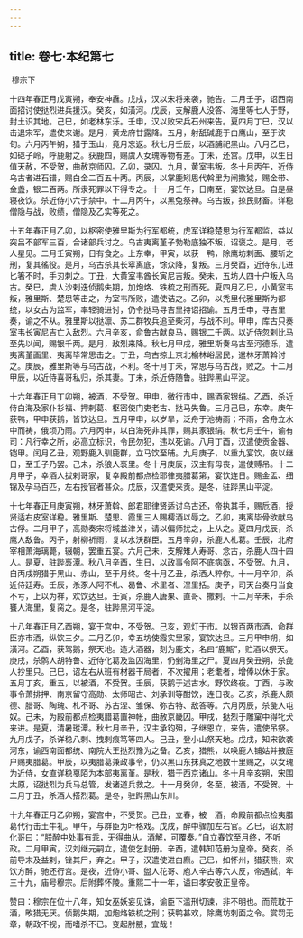 ```yaml
---
---
---
```

title: 卷七·本纪第七
---

 穆宗下

十四年春正月戊寅朔，奉安神纛。戊戌，汉以宋将来袭，驰告。二月壬子，诏西南面招讨使挞烈进兵援汉。癸亥，如潢河。戊辰，支解鹿人没答、海里等七人于野，封土识其地。己巳，如老林东泺。壬申，汉以败宋兵石州来告。夏四月丁巳，汉以击退宋军，遣使来谢。是月，黄龙府甘露降。五月，射舐碱鹿于白鹰山，至于浃旬。六月丙午朔，猎于玉山，竟月忘返。秋七月壬辰，以酒脯祀黑山。八月乙巳，如硙子岭，呼鹿射之。获鹿四，赐虞人女瑰等物有差。丁未，还宫。戊申，以生日值天赦，不受贺，曲赦京师囚。乙卯，录囚。九月，黄室韦叛。冬十月丙午，近侍乌古者进石错，赐白金二百五十两。丙辰，以掌鹿矧思代斡里为闸撒狘，赐金带、金盏，银二百两。所隶死罪以下得专之。十一月壬午，日南至，宴饮达旦。自是昼寝夜饮。杀近侍小六于禁中。十二月丙午，以黑兔祭神。乌古叛，掠民财畜。详稳僧隐与战，败绩，僧隐及乙实等死之。

十五年春正月乙卯，以枢密使雅里斯为行军都统，虎军详稳楚思为行军都监，益以突吕不部军三百，合诸部兵讨之。乌古夷离堇子勃勒底独不叛，诏褒之。是月，老人星见。二月壬寅朔，日有食之。上东幸，甲寅，以获　鸭，除鹰坊刺面、腰斩之刑，复其徭役。是月，乌古杀其长窣离底，馀众降，复叛。三月癸酉，近侍东儿进匕箸不时，手刃刺之。丁丑，大黄室韦酋长寅尼吉叛。癸未，五坊人四十户叛入乌古。癸巳，虞人沙剌迭侦鹅失期，加炮烙、铁梳之刑而死。夏四月乙巳，小黄室韦叛，雅里斯、楚思等击之，为室韦所败，遣使诘之。乙卯，以秃里代雅里斯为都统，以女古为监军，率轻骑进讨，仍令挞马寻吉里持诏招谕。五月壬申，寻吉里奏，谕之不从。雅里斯以挞凛、苏二群牧兵追至柴河，与战不利。甲申，库古只奏室韦长寅尼吉亡入敌烈。六月辛亥，俞鲁古献良马，赐银二千两。以近侍忽剌比马至先以闻，赐银千两。是月，敌烈来降。秋七月甲戌，雅里斯奏乌古至河德泺，遣夷离堇画里、夷离毕常思击之。丁丑，乌古掠上京北榆林峪居民，遣林牙萧斡讨之。庚辰，雅里斯等与乌古战，不利。冬十月丁未，常思与乌古战，败之。十二月甲辰，以近侍喜哥私归，杀其妻。丁未，杀近侍随鲁。驻跸黑山平淀。

十六年春正月丁卯朔，被酒，不受贺。甲申，微行市中，赐酒家银绢。乙酉，杀近侍白海及家仆衫福、押剌葛、枢密使门吏老古、挞马失鲁。三月己巳，东幸。庚午获鸭，甲申获鹅，皆饮达旦。五月甲申，以岁旱，泛舟于池祷雨；不雨，舍舟立水中而祷，俄顷乃雨。六月丙申，以白海死非其罪，赐其家银绢。秋七月壬午，谕有司：凡行幸之所，必高立标识，令民勿犯，违以死谕。八月丁酉，汉遣使贡金器、铠甲。闰月乙丑，观野鹿入驯鹿群，立马饮至晡。九月庚子，以重九宴饮，夜以继日，至壬子乃罢。己未，杀狼人褭里。冬十月庚辰，汉主有母丧，遣使赙吊。十二月甲子，幸酒人拔剌哥家，复幸殿前都点检耶律夷腊葛第，宴饮连日。赐金盂、细锦及孕马百匹，左右授官者甚众。戊辰，汉遣使来贡。是冬，驻跸黑山平淀。

十七年春正月庚寅朔，林牙萧斡、郎君耶律贤适讨乌古还，帝执其手，赐卮酒，授贤适右皮室详稳。雅里斯、楚思、霞里三人赐樗酒以辱之。乙卯，夷离毕骨欲献乌古俘。二月甲子，高勋奏宋将城益津关，请以偏师扰之，上从之。夏四月戊辰，杀鹰人敌鲁。丙子，射柳祈雨，复以水沃群臣。五月辛卯，杀鹿人札葛。壬辰，北府宰相萧海璃薨，辍朝，罢重五宴。六月己未，支解雉人寿哥、念古，杀鹿人四十四人。是夏，驻跸褭潭。秋八月辛酉，生日，以政事令阿不底病亟，不受贺。九月，自丙戌朔猎于黑山、赤山，至于月终。冬十月乙丑，杀酒人粹你。十一月辛卯，杀近侍廷寿。壬辰，杀豕人阿不札、曷鲁、术里者、涅里括。庚子，司天台奏月当食不亏，上以为祥，欢饮达旦。壬寅，杀鹿人唐果、直哥、撒剌。十二月辛未，手杀饔人海里，复脔之。是冬，驻跸黑河平淀。

十八年春正月乙酉朔，宴于宫中，不受贺。己亥，观灯于市。以银百两市酒，命群臣亦市酒，纵饮三夕。二月乙卯，幸五坊使霞实里家，宴饮达旦。三月甲申朔，如潢河。乙酉，获驾鹅，祭天地。造大酒器，刻为鹿文，名曰“鹿甒”，贮酒以祭天。庚戌，杀鹘人胡特鲁、近侍化葛及监囚海里，仍剉海里之尸。夏四月癸丑朔，杀彘人抄里只。己巳，诏左右从班有材器干局者，不次擢用；老耄者，增俸以休于家。五月丁亥，重五，以被酒，不受贺。壬辰，获鹅于述古水，野饮终夜。丁酉，与政事令萧排押、南京留守高勋、太师昭古、刘承训等酣饮，连日夜。乙亥，杀鹿人颇德、腊哥、陶瑰、札不哥、苏古涅、雏保、弥古特、敌答等。六月丙辰，杀彘人屯奴。己未，为殿前都点检夷腊葛置神帐，曲赦京畿囚。甲戌，挞烈于雕窠中得牝犬来进。是夏，清暑瑽潭。秋七月辛丑，汉主承钧殂，子继恩立，来告，遣使吊祭。九月戊子，杀详稳八剌、拽剌痕笃等四人。己丑，登小山祭天地。戊戌，知宋欲袭河东，谕西南面都统、南院大王挞烈豫为之备。乙亥，猎熊，以唤鹿人铺姑并掖庭户赐夷腊葛。甲辰，以夷腊葛兼政事令，仍以黑山东抹真之地数十里赐之，以女瑰为近侍，女直详稳戛陌为本部夷离堇。是秋，猎于西京诸山。冬十月辛亥朔，宋围太原，诏挞烈为兵马总管，发诸道兵救之。十一月癸卯，冬至，被酒，不受贺。十二月丁丑，杀酒人搭烈葛。是冬，驻跸黑山东川。

十九年春正月乙卯朔，宴宫中，不受贺。己丑，立春，被　酒，命殿前都点检夷腊葛代行击土牛礼。甲午，与群臣为叶格戏。戊戌，醉中骤加左右官。乙巳，诏太尉化哥曰：“朕醉中处事有乖，无得曲从。酒解，可覆奏。”自立春饮至月终，不听政。二月甲寅，汉刘继元嗣立，遣使乞封册。辛酉，遣韩知范册为皇帝。癸亥，杀前导末及益剌，锉其尸，弃之。甲子，汉遣使进白麃。己巳，如怀州，猎获熊，欢饮方醉，驰还行宫。是夜，近侍小哥、盥人花哥、庖人辛古等六人反，帝遇弑，年三十九，庙号穆宗。后附葬怀陵。重熙二十一年，谥曰孝安敬正皇帝。

赞曰：穆宗在位十八年，知女巫妖妄见诛，谕臣下滥刑切谏，非不明也。而荒耽于酒，畋猎无厌。侦鹅失期，加炮烙铁梳之刑；获鸭甚欢，除鹰坊刺面之令。赏罚无章，朝政不视，而嗜杀不已。变起肘腋，宜哉！

